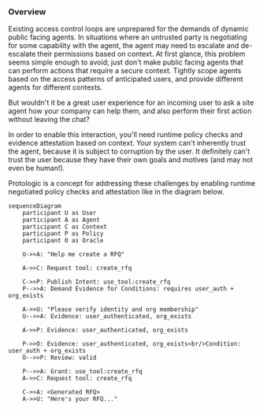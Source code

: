### Overview

Existing access control loops are unprepared for the demands of dynamic public facing agents. In situations where an untrusted party is negotiating for some capability with the agent, the agent may need to escalate and de-escalate their permissions based on context. At first glance, this problem seems simple enough to avoid; just don't make public facing agents that can perform actions that require a secure context. Tightly scope agents based on the access patterns of anticipated users, and provide different agents for different contexts.

But wouldn't it be a great user experience for an incoming user to ask a site agent how your company can help them, and also perform their first action without leaving the chat?

In order to enable this interaction, you'll need runtime policy checks and evidence attestation based on context. Your system can't inherently trust the agent, because it is subject to corruption by the user. It definitely can't trust the user because they have their own goals and motives (and may not even be human!).

Protologic is a concept for addressing these challenges by enabling runtime negotiated policy checks and attestation like in the diagram below.

```mermaid
sequenceDiagram
    participant U as User
    participant A as Agent
    participant C as Context
    participant P as Policy
    participant O as Oracle

    U->>A: "Help me create a RFQ"

    A->>C: Request tool: create_rfq

    C->>P: Publish Intent: use_tool:create_rfq
    P-->>A: Demand Evidence for Conditions: requires user_auth + org_exists

    A->>U: "Please verify identity and org membership"
    U-->>A: Evidence: user_authenticated, org_exists

    A->>P: Evidence: user_authenticated, org_exists

    P->>O: Evidence: user_authenticated, org_exists<br/>Condition: user_auth + org_exists
    O-->>P: Review: valid

    P-->>A: Grant: use_tool:create_rfq
    A->>C: Request tool: create_rfq

    C->>A: <Generated RFQ>
    A->>U: "Here's your RFQ..."
```
